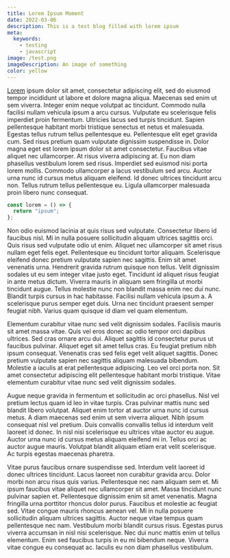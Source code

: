```yaml
---
title: Lorem Ipsum Moment
date: 2022-03-06
description: This is a test blog filled with lorem ipsum
meta:
  keywords:
    - testing
    - javascript
image: /test.png
imageDescription: An image of something
color: yellow
---
```


[Lorem](https://github.com) ipsum dolor sit amet, consectetur adipiscing elit, sed do eiusmod tempor incididunt ut labore et dolore magna aliqua. Maecenas sed enim ut sem viverra. Integer enim neque volutpat ac tincidunt. Commodo nulla facilisi nullam vehicula ipsum a arcu cursus. Vulputate eu scelerisque felis imperdiet proin fermentum. Ultricies lacus sed turpis tincidunt. Sapien pellentesque habitant morbi tristique senectus et netus et malesuada. Egestas tellus rutrum tellus pellentesque eu. Pellentesque elit eget gravida cum. Sed risus pretium quam vulputate dignissim suspendisse in. Dolor magna eget est lorem ipsum dolor sit amet consectetur. Faucibus vitae aliquet nec ullamcorper. At risus viverra adipiscing at. Eu non diam phasellus vestibulum lorem sed risus. Imperdiet sed euismod nisi porta lorem mollis. Commodo ullamcorper a lacus vestibulum sed arcu. Auctor urna nunc id cursus metus aliquam eleifend. Id donec ultrices tincidunt arcu non. Tellus rutrum tellus pellentesque eu. Ligula ullamcorper malesuada proin libero nunc consequat.

```js
const lorem = () => {
  return "ipsum";
};
```

Non odio euismod lacinia at quis risus sed vulputate. Consectetur libero id faucibus nisl. Mi in nulla posuere sollicitudin aliquam ultrices sagittis orci. Quis risus sed vulputate odio ut enim. Aliquet nec ullamcorper sit amet risus nullam eget felis eget. Pellentesque eu tincidunt tortor aliquam. Scelerisque eleifend donec pretium vulputate sapien nec sagittis. Enim sit amet venenatis urna. Hendrerit gravida rutrum quisque non tellus. Velit dignissim sodales ut eu sem integer vitae justo eget. Tincidunt id aliquet risus feugiat in ante metus dictum. Viverra mauris in aliquam sem fringilla ut morbi tincidunt augue. Tellus molestie nunc non blandit massa enim nec dui nunc. Blandit turpis cursus in hac habitasse. Facilisi nullam vehicula ipsum a. A scelerisque purus semper eget duis. Urna nec tincidunt praesent semper feugiat nibh. Varius quam quisque id diam vel quam elementum.

Elementum curabitur vitae nunc sed velit dignissim sodales. Facilisis mauris sit amet massa vitae. Quis vel eros donec ac odio tempor orci dapibus ultrices. Sed cras ornare arcu dui. Aliquet sagittis id consectetur purus ut faucibus pulvinar. Aliquet eget sit amet tellus cras. Eu feugiat pretium nibh ipsum consequat. Venenatis cras sed felis eget velit aliquet sagittis. Donec pretium vulputate sapien nec sagittis aliquam malesuada bibendum. Molestie a iaculis at erat pellentesque adipiscing. Leo vel orci porta non. Sit amet consectetur adipiscing elit pellentesque habitant morbi tristique. Vitae elementum curabitur vitae nunc sed velit dignissim sodales.

Augue neque gravida in fermentum et sollicitudin ac orci phasellus. Nisl vel pretium lectus quam id leo in vitae turpis. Cras pulvinar mattis nunc sed blandit libero volutpat. Aliquet enim tortor at auctor urna nunc id cursus metus. A diam maecenas sed enim ut sem viverra aliquet. Nibh ipsum consequat nisl vel pretium. Duis convallis convallis tellus id interdum velit laoreet id donec. In nisl nisi scelerisque eu ultrices vitae auctor eu augue. Auctor urna nunc id cursus metus aliquam eleifend mi in. Tellus orci ac auctor augue mauris. Volutpat blandit aliquam etiam erat velit scelerisque. Ac turpis egestas maecenas pharetra.

Vitae purus faucibus ornare suspendisse sed. Interdum velit laoreet id donec ultrices tincidunt. Lacus laoreet non curabitur gravida arcu. Dolor morbi non arcu risus quis varius. Pellentesque nec nam aliquam sem et. Mi ipsum faucibus vitae aliquet nec ullamcorper sit amet. Massa tincidunt nunc pulvinar sapien et. Pellentesque dignissim enim sit amet venenatis. Magna fringilla urna porttitor rhoncus dolor purus. Faucibus et molestie ac feugiat sed. Vitae congue mauris rhoncus aenean vel. Mi in nulla posuere sollicitudin aliquam ultrices sagittis. Auctor neque vitae tempus quam pellentesque nec nam. Vestibulum morbi blandit cursus risus. Egestas purus viverra accumsan in nisl nisi scelerisque. Nec dui nunc mattis enim ut tellus elementum. Enim sed faucibus turpis in eu mi bibendum neque. Viverra vitae congue eu consequat ac. Iaculis eu non diam phasellus vestibulum.
